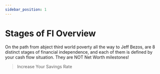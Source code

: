 ```yaml
---
sidebar_position: 1
---
```


# Stages of FI Overview

On the path from abject third world poverty all the way to Jeff Bezos, are 8 distinct stages of financial independence, and each of them is defined by your cash flow situation. They are NOT Net Worth milestones!

>Increase Your Savings Rate